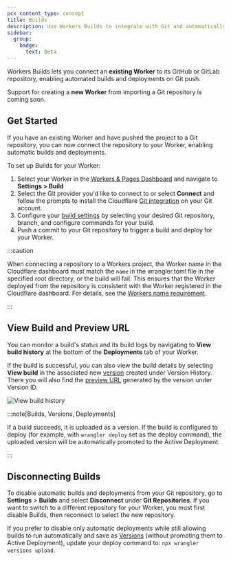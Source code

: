 ```yaml
---
pcx_content_type: concept
title: Builds
description: Use Workers Builds to integrate with Git and automatically build and deploy your Worker when push a change
sidebar:
  group:
    badge:
      text: Beta
---
```


Workers Builds lets you connect an **existing Worker** to its GitHub or GitLab repository, enabling automated builds and deployments on Git push.

Support for creating a **new Worker** from importing a Git repository is coming soon.

## Get Started

If you have an existing Worker and have pushed the project to a Git repository, you can now connect the repository to your Worker, enabling automatic builds and deployments.

To set up Builds for your Worker:

1. Select your Worker in the [Workers & Pages Dashboard](https://dash.cloudflare.com) and navigate to **Settings > Build**
2. Select the Git provider you'd like to connect to or select **Connect** and follow the prompts to install the Cloudflare [Git integration](/workers/ci-cd/builds/git-integration/) on your Git account.
3. Configure your [build settings](/workers/ci-cd/builds/configuration/) by selecting your desired Git repository, branch, and configure commands for your build.
4. Push a commit to your Git repository to trigger a build and deploy for your Worker.

:::caution

When connecting a repository to a Workers project, the Worker name in the Cloudflare dashboard must match the `name` in the wrangler.toml file in the specified root directory, or the build will fail. This ensures that the Worker deployed from the repository is consistent with the Worker registered in the Cloudflare dashboard. For details, see the [Workers name requirement](/workers/ci-cd/builds/troubleshoot/#workers-name-requirement).

:::

## View Build and Preview URL

You can monitor a build's status and its build logs by navigating to **View build history** at the bottom of the **Deployments** tab of your Worker.

If the build is successful, you can also view the build details by selecting **View build** in the associated new [version](/workers/configuration/versions-and-deployments/) created under Version History. There you will also find the [preview URL](/workers/configuration/previews/) generated by the version under Version ID.

![View build history](~/assets/images/workers/platform/ci-cd/workers-builds-view-build-history.png)

:::note[Builds, Versions, Deployments]

If a build succeeds, it is uploaded as a version. If the build is configured to deploy (for example, with `wrangler deploy` set as the deploy command), the uploaded version will be automatically promoted to the Active Deployment.

:::

## Disconnecting Builds

To disable automatic builds and deployments from your Git repository, go to **Settings** > **Builds** and select **Disconnect** under **Git Repositories**. If you want to switch to a different repository for your Worker, you must first disable Builds, then reconnect to select the new repository.

If you prefer to disable only automatic deployments while still allowing builds to run automatically and save as [Versions](/workers/configuration/versions-and-deployments/) (without promoting them to Active Deployment), update your deploy command to: `npx wrangler versions upload`.
